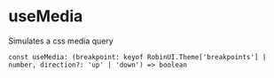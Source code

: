 
<Meta title="Hooks/useMedia" />

# useMedia

Simulates a css media query

`const useMedia: (breakpoint: keyof RobinUI.Theme['breakpoints'] | number, direction?: 'up' | 'down') => boolean`
